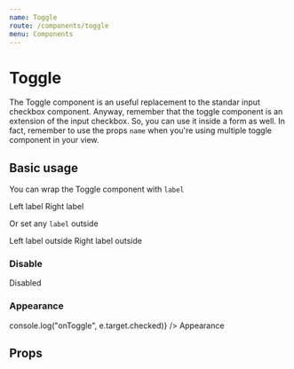 ```yaml
---
name: Toggle
route: /components/toggle
menu: Components
---
```




# Toggle

The Toggle component is an useful replacement to the standar input checkbox component.
Anyway, remember that the toggle component is an extension of the input checkbox. So, you can use it inside a form as well.
In fact, remember to use the props `name` when you're using multiple toggle component in your view.

## Basic usage

You can wrap the Toggle component with `label`

<Playground>
  <label htmlFor="toggle-1">
    Left label
    <Toggle name="toggle-1" />
  </label>
</Playground>

<Playground>
  <label htmlFor="toggle-2">
    <Toggle name="toggle-2" />
    Right label
  </label>
</Playground>

Or set any `label` outside

<Playground>
  <label htmlFor="toggle-1a">Left label outside</label>
  <Toggle name="toggle-1a" />
</Playground>

<Playground>
  <Toggle name="toggle-2a" />
  <label htmlFor="toggle-2a">Right label outside</label>
</Playground>

### Disable

<Playground>
  <label htmlFor="toggle-3">
    Disabled
    <Toggle name="toggle-3" disabled />
  </label>
</Playground>

### Appearance

<Playground>
  <label htmlFor="toggle-4">
    <Toggle
      leftBackgroundColor="tomato"
      rightBackgroundColor="green"
      borderColor="tomato"
      knobColor="white"
      name="toggle-4"
      onToggle={e => console.log("onToggle", e.target.checked)}
    />
    Appearance
  </label>
</Playground>

## Props

<Props of={Toggle} />
